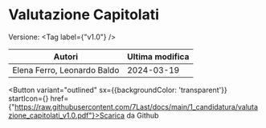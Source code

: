 

# Valutazione Capitolati

Versione: <Tag label={"v1.0"} />



|           Autori          |Ultima modifica|
|---------------------------|---------------|
|Elena Ferro, Leonardo Baldo|   2024-03-19  |

<Button variant="outlined" sx={{backgroundColor: 'transparent'}} startIcon={<GithubIcon />} href={"https://raw.githubusercontent.com/7Last/docs/main/1_candidatura/valutazione_capitolati_v1.0.pdf"}>Scarica da Github</Button>